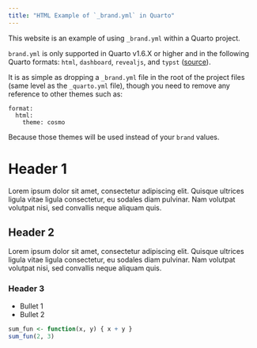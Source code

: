 ```yaml
---
title: "HTML Example of `_brand.yml` in Quarto"
---
```


This website is an example of using `_brand.yml` within a Quarto project.

`brand.yml` is only supported in Quarto v1.6.X or higher and in the following Quarto formats: `html`, `dashboard`, `revealjs`, and `typst` ([source](https://quarto.org/docs/authoring/brand.html)).

It is as simple as dropping a `_brand.yml` file in the root of the project files (same level as the `_quarto.yml` file), though you need to remove any reference to other themes such as:

```
format:
  html:
    theme: cosmo
```

Because those themes will be used instead of your `brand` values.

# Header 1

Lorem ipsum dolor sit amet, consectetur adipiscing elit. Quisque ultrices ligula vitae ligula consectetur, eu sodales diam pulvinar. Nam volutpat volutpat nisi, sed convallis neque aliquam quis. 

## Header 2

Lorem ipsum dolor sit amet, consectetur adipiscing elit. Quisque ultrices ligula vitae ligula consectetur, eu sodales diam pulvinar. Nam volutpat volutpat nisi, sed convallis neque aliquam quis. 

### Header 3

* Bullet 1
* Bullet 2

```r
sum_fun <- function(x, y) { x + y }
sum_fun(2, 3)
```